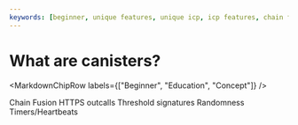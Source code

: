```yaml
---
keywords: [beginner, unique features, unique icp, icp features, chain fusion, https outcalls, threshold signatures, randomness, timers, heartbeats, periodic tasks]
---
```



# What are canisters?

<MarkdownChipRow labels={["Beginner", "Education", "Concept"]} />


Chain Fusion
HTTPS outcalls
Threshold signatures
Randomness
Timers/Heartbeats
